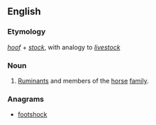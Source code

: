 ==English==

===Etymology===
''[[hoof]]'' + ''[[stock]]'', with analogy to ''[[livestock]]''

===Noun===
{{head|en|noun}}

# [[ruminant|Ruminants]] and members of the [[horse]] [[family]].

===Anagrams===
* [[footshock#English|footshock]]